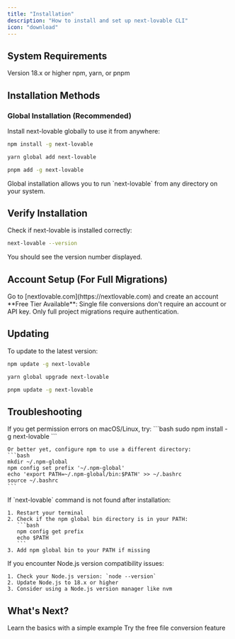 ```yaml
---
title: "Installation"
description: "How to install and set up next-lovable CLI"
icon: "download"
---
```


## System Requirements

<CardGroup cols={2}>
  <Card title="Node.js" icon="node-js">
    Version 18.x or higher
  </Card>
  <Card title="Package Manager" icon="box">
    npm, yarn, or pnpm
  </Card>
</CardGroup>

## Installation Methods

### Global Installation (Recommended)

Install next-lovable globally to use it from anywhere:

<CodeGroup>

```bash npm
npm install -g next-lovable
```

```bash yarn
yarn global add next-lovable
```

```bash pnpm
pnpm add -g next-lovable
```

</CodeGroup>

<Note>
  Global installation allows you to run `next-lovable` from any directory on your system.
</Note>

## Verify Installation

Check if next-lovable is installed correctly:

```bash
next-lovable --version
```

You should see the version number displayed.

## Account Setup (For Full Migrations)

<Steps>
  <Step title="Visit nextlovable.com">
    Go to [nextlovable.com](https://nextlovable.com) and create an account
  </Step>
</Steps>

<Info>
  **Free Tier Available**: Single file conversions don't require an account or API key. Only full project migrations require authentication.
</Info>

## Updating

To update to the latest version:

<CodeGroup>

```bash npm
npm update -g next-lovable
```

```bash yarn
yarn global upgrade next-lovable
```

```bash pnpm
pnpm update -g next-lovable
```

</CodeGroup>

## Troubleshooting

<AccordionGroup>
  <Accordion title="Permission Denied Error">
    If you get permission errors on macOS/Linux, try:
    ```bash
    sudo npm install -g next-lovable
    ```
    
    Or better yet, configure npm to use a different directory:
    ```bash
    mkdir ~/.npm-global
    npm config set prefix '~/.npm-global'
    echo 'export PATH=~/.npm-global/bin:$PATH' >> ~/.bashrc
    source ~/.bashrc
    ```
  </Accordion>
  
  <Accordion title="Command Not Found">
    If `next-lovable` command is not found after installation:
    
    1. Restart your terminal
    2. Check if the npm global bin directory is in your PATH:
       ```bash
       npm config get prefix
       echo $PATH
       ```
    3. Add npm global bin to your PATH if missing
  </Accordion>
  
  <Accordion title="Node.js Version Issues">
    If you encounter Node.js version compatibility issues:
    
    1. Check your Node.js version: `node --version`
    2. Update Node.js to 18.x or higher
    3. Consider using a Node.js version manager like nvm
  </Accordion>
</AccordionGroup>

## What's Next?

<CardGroup cols={2}>
  <Card title="Quick Start Guide" href="/0.0.7/quick-start" icon="rocket">
    Learn the basics with a simple example
  </Card>
  <Card title="Convert Your First File" href="/0.0.7/commands/convert" icon="file-code">
    Try the free file conversion feature
  </Card>
</CardGroup>
